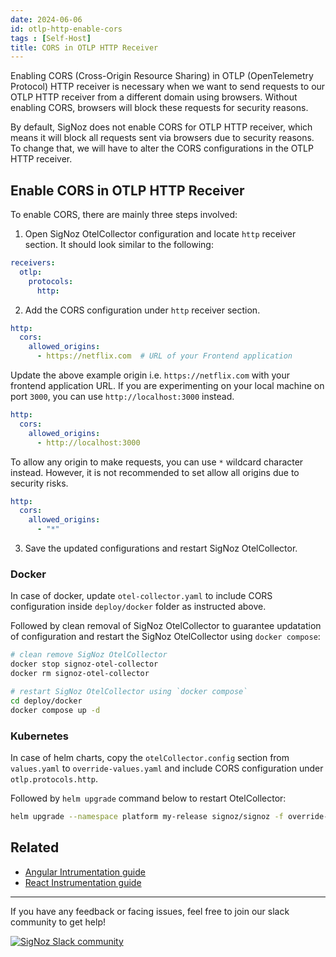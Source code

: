 ```yaml
---
date: 2024-06-06
id: otlp-http-enable-cors
tags : [Self-Host]
title: CORS in OTLP HTTP Receiver
---
```


Enabling CORS (Cross-Origin Resource Sharing) in OTLP (OpenTelemetry Protocol)
HTTP receiver is necessary when we want to send requests to our OTLP HTTP receiver
from a different domain using browsers. Without enabling CORS, browsers will block
these requests for security reasons.

By default, SigNoz does not enable CORS for OTLP HTTP receiver, which means it will
block all requests sent via browsers due to security reasons. To change that, we will
have to alter the CORS configurations in the OTLP HTTP receiver.

## Enable CORS in OTLP HTTP Receiver

To enable CORS, there are mainly three steps involved:

1. Open SigNoz OtelCollector configuration and locate `http` receiver section.
  It should look similar to the following:
  ```yaml
  receivers:
    otlp:
      protocols:
        http:
  ```

2. Add the CORS configuration under `http` receiver section.
  ```yaml
  http:
    cors:
      allowed_origins:
        - https://netflix.com  # URL of your Frontend application
  ```
  Update the above example origin i.e. `https://netflix.com` with your frontend
  application URL. If you are experimenting on your local machine on port `3000`,
  you can use `http://localhost:3000` instead.

  ```yaml
  http:
    cors:
      allowed_origins:
        - http://localhost:3000 
  ```

  To allow any origin to make requests, you can use `*` wildcard character instead.
  However, it is not recommended to set allow all origins due to security risks.

  ```yaml
  http:
    cors:
      allowed_origins:
        - "*"
  ```

3. Save the updated configurations and restart SigNoz OtelCollector.

### Docker

In case of docker, update `otel-collector.yaml` to include CORS configuration
inside `deploy/docker` folder as instructed above.

Followed by clean removal of SigNoz OtelCollector to guarantee updatation of
configuration and restart the SigNoz OtelCollector using `docker compose`:

```bash
# clean remove SigNoz OtelCollector
docker stop signoz-otel-collector
docker rm signoz-otel-collector

# restart SigNoz OtelCollector using `docker compose`
cd deploy/docker
docker compose up -d
```

### Kubernetes

In case of helm charts, copy the `otelCollector.config` section from `values.yaml`
to `override-values.yaml` and include CORS configuration under `otlp.protocols.http`.

Followed by `helm upgrade` command below to restart OtelCollector:

```bash
helm upgrade --namespace platform my-release signoz/signoz -f override-values.yaml
```

## Related

- [Angular Intrumentation guide][3]
- [React Instrumentation guide][4]

---

If you have any feedback or facing issues, feel free to join our slack community to get help!

[![SigNoz Slack community][1]][2]

[1]: /img/blog/common/join_slack_cta.webp
[2]: https://signoz.io/slack
[3]: https://signoz.io/docs/instrumentation/angular/
[4]: https://signoz.io/blog/opentelemetry-react/
